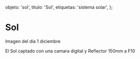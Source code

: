 
  objeto: 'sol',
  titulo: 'Sol',
  etiquetas: 'sistema solar',
};

# Sol

<Imagen
  src="registro/sol_20201201_3_dsc05191.jpg"
  fecha="20201201"
/>

<Imagen
  src="registro/sol_20201201_2_1_152049_l5_ap666.png"
  fecha="20201201"
/>

Imagen del  dia 1 diciembre

<Imagen
  src="registro/sol_20140400_1_sol.jpg"
  fecha="20140400"
/>

El Sol captado con una camara digital y Reflector 150mm a F10